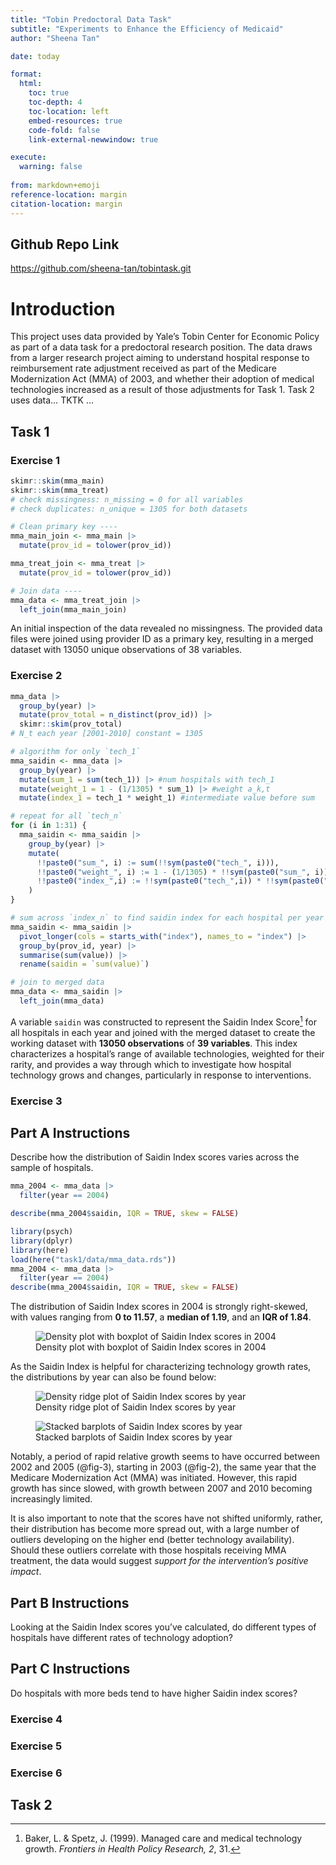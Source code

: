 ```yaml
---
title: "Tobin Predoctoral Data Task"
subtitle: "Experiments to Enhance the Efficiency of Medicaid"
author: "Sheena Tan"

date: today

format:
  html:
    toc: true
    toc-depth: 4
    toc-location: left
    embed-resources: true
    code-fold: false
    link-external-newwindow: true

execute:
  warning: false
  
from: markdown+emoji
reference-location: margin
citation-location: margin
---
```


::: {.callout-tip icon="false"}
## Github Repo Link

<https://github.com/sheena-tan/tobintask.git>
:::

# Introduction

This project uses data provided by Yale's Tobin Center for Economic Policy as part of a data task for a predoctoral research position. The data draws from a larger research project aiming to understand hospital response to reimbursement rate adjustment received as part of the Medicare Modernization Act (MMA) of 2003, and whether their adoption of medical technologies increased as a result of those adjustments for Task 1. Task 2 uses data... TKTK ...

## Task 1

### Exercise 1

```r
skimr::skim(mma_main)
skimr::skim(mma_treat)
# check missingness: n_missing = 0 for all variables
# check duplicates: n_unique = 1305 for both datasets

# Clean primary key ----
mma_main_join <- mma_main |>
  mutate(prov_id = tolower(prov_id))

mma_treat_join <- mma_treat |>
  mutate(prov_id = tolower(prov_id))

# Join data ----
mma_data <- mma_treat_join |>
  left_join(mma_main_join)

```

An initial inspection of the data revealed no missingness. The provided data files were joined using provider ID as a primary key, resulting in a merged dataset with 13050 unique observations of 38 variables.

### Exercise 2

```r
mma_data |>
  group_by(year) |>
  mutate(prov_total = n_distinct(prov_id)) |>
  skimr::skim(prov_total)
# N_t each year [2001-2010] constant = 1305

# algorithm for only `tech_1`
mma_saidin <- mma_data |>
  group_by(year) |>
  mutate(sum_1 = sum(tech_1)) |> #num hospitals with tech_1
  mutate(weight_1 = 1 - (1/1305) * sum_1) |> #weight a_k,t
  mutate(index_1 = tech_1 * weight_1) #intermediate value before sum

# repeat for all `tech_n`
for (i in 1:31) {
  mma_saidin <- mma_saidin |>
    group_by(year) |>
    mutate(
      !!paste0("sum_", i) := sum(!!sym(paste0("tech_", i))),
      !!paste0("weight_", i) := 1 - (1/1305) * !!sym(paste0("sum_", i)),
      !!paste0("index_",i) := !!sym(paste0("tech_",i)) * !!sym(paste0("weight_",i))
    )
}

# sum across `index_n` to find saidin index for each hospital per year
mma_saidin <- mma_saidin |>
  pivot_longer(cols = starts_with("index"), names_to = "index") |>
  group_by(prov_id, year) |>
  summarise(sum(value)) |>
  rename(saidin = `sum(value)`)

# join to merged data
mma_data <- mma_saidin |>
  left_join(mma_data)

```

A variable `saidin` was constructed to represent the Saidin Index Score[^1] for all hospitals in each year and joined with the merged dataset to create the working dataset with **13050 observations** of **39 variables**. This index characterizes a hospital's range of available technologies, weighted for their rarity, and provides a way through which to investigate how hospital technology grows and changes, particularly in response to interventions.

[^1]: Baker, L. & Spetz, J. (1999). Managed care and medical technology growth. *Frontiers in Health
Policy Research, 2*, 31.

### Exercise 3

::: {.callout-note icon="false"}
## Part A Instructions

Describe how the distribution of Saidin Index scores varies across the sample of hospitals.

:::

```r
mma_2004 <- mma_data |> 
  filter(year == 2004)

describe(mma_2004$saidin, IQR = TRUE, skew = FALSE)
```

```r
library(psych)
library(dplyr)
library(here)
load(here("task1/data/mma_data.rds"))
mma_2004 <- mma_data |> 
  filter(year == 2004)
describe(mma_2004$saidin, IQR = TRUE, skew = FALSE)
```

The distribution of Saidin Index scores in 2004 is strongly right-skewed, with values ranging from **0 to 11.57**, a **median of 1.19**, and an **IQR of 1.84**. 

![Density plot with boxplot of Saidin Index scores in 2004](task1/figures/saidin_2004.png){#fig-1}

As the Saidin Index is helpful for characterizing technology growth rates, the distributions by year can also be found below:

![Density ridge plot of Saidin Index scores by year](task1/figures/saidin_density_ridge.png){#fig-2}

![Stacked barplots of Saidin Index scores by year](task1/figures/saidin_boxplot.png){#fig-3}

Notably, a period of rapid relative growth seems to have occurred between 2002 and 2005 (@fig-3), starting in 2003 (@fig-2), the same year that the Medicare Modernization Act (MMA) was initiated. However, this rapid growth has since slowed, with growth between 2007 and 2010 becoming increasingly limited. 

It is also important to note that the scores have not shifted uniformly, rather, their distribution has become more spread out, with a large number of outliers developing on the higher end (better technology availability). Should these outliers correlate with those hospitals receiving MMA treatment, the data would suggest *support for the intervention's positive impact*. 

::: {.callout-note icon="false"}
## Part B Instructions

Looking at the Saidin Index scores you’ve calculated, do different types of hospitals have different rates of technology adoption?

:::

::: {.callout-note icon="false"}
## Part C Instructions

Do hospitals with more beds tend to have higher Saidin index scores?

:::

### Exercise 4

### Exercise 5

### Exercise 6

## Task 2
